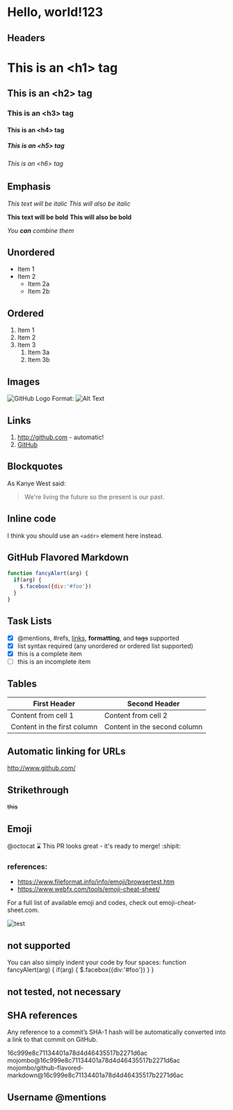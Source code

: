 # Hello, world!123

## Headers

# This is an \<h1\> tag
## This is an \<h2\> tag
### This is an \<h3\> tag
#### This is an \<h4\> tag
##### This is an \<h5\> tag
###### This is an \<h6\> tag

## Emphasis
*This text will be italic*
_This will also be italic_

**This text will be bold**
__This will also be bold__

_You **can** combine them_

## Unordered
* Item 1
* Item 2
  * Item 2a
  * Item 2b

## Ordered
1. Item 1
1. Item 2
1. Item 3
   1. Item 3a
   1. Item 3b

## Images
![GitHub Logo](https://via.placeholder.com/150)
Format: ![Alt Text](https://via.placeholder.com/150)

## Links
1. http://github.com - automatic!
1. [GitHub](http://github.com)


## Blockquotes
As Kanye West said:

> We're living the future so
> the present is our past.

## Inline code
I think you should use an
`<addr>` element here instead.

## GitHub Flavored Markdown
```javascript
function fancyAlert(arg) {
  if(arg) {
    $.facebox({div:'#foo'})
  }
}
```

## Task Lists
- [x] @mentions, #refs, [links](), **formatting**, and <del>tags</del> supported
- [x] list syntax required (any unordered or ordered list supported)
- [x] this is a complete item
- [ ] this is an incomplete item

## Tables
First Header | Second Header
------------ | -------------
Content from cell 1 | Content from cell 2
Content in the first column | Content in the second column

## Automatic linking for URLs
http://www.github.com/

## Strikethrough
~~this~~

## Emoji
@octocat ⌛ This PR looks great - it's ready to merge! :shipit:

### references:
- https://www.fileformat.info/info/emoji/browsertest.htm
- https://www.webfx.com/tools/emoji-cheat-sheet/

For a full list of available emoji and codes, check out emoji-cheat-sheet.com.

![test](https://help.github.com/assets/images/help/writing/emoji-rendered.png)


## not supported
You can also simply indent your code by four spaces:
    function fancyAlert(arg) {
      if(arg) {
        $.facebox({div:'#foo'})
      }
    }


## not tested, not necessary
## SHA references
Any reference to a commit’s SHA-1 hash will be automatically converted into a link to that commit on GitHub.

16c999e8c71134401a78d4d46435517b2271d6ac
mojombo@16c999e8c71134401a78d4d46435517b2271d6ac
mojombo/github-flavored-markdown@16c999e8c71134401a78d4d46435517b2271d6ac

## Username @mentions
##